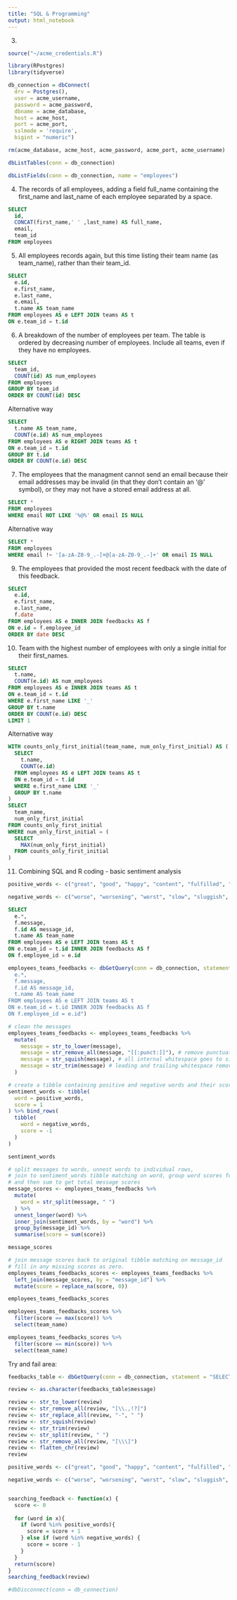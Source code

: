 ```yaml
---
title: "SQL & Programming"
output: html_notebook
---
```

3.
```r
source("~/acme_credentials.R")
```

```r
library(RPostgres)
library(tidyverse)
```

```r
db_connection = dbConnect(
  drv = Postgres(), 
  user = acme_username,
  password = acme_password,
  dbname = acme_database,
  host = acme_host,
  port = acme_port,
  sslmode = 'require',
  bigint = "numeric")
```

```r
rm(acme_database, acme_host, acme_password, acme_port, acme_username)
```

```r
dbListTables(conn = db_connection)
```

```r
dbListFields(conn = db_connection, name = "employees")
```

4. The records of all employees, adding a field full_name containing the first_name and last_name of each employee separated by a space.

```sql
SELECT 
  id,
  CONCAT(first_name,' ' ,last_name) AS full_name,
  email,
  team_id
FROM employees
```
5. All employees records again, but this time listing their team name (as team_name), rather than their team_id. 

```sql
SELECT 
  e.id,
  e.first_name,
  e.last_name,
  e.email,
  t.name AS team_name
FROM employees AS e LEFT JOIN teams AS t
ON e.team_id = t.id
```
6. A breakdown of the number of employees per team. The table is ordered by decreasing number of employees. Include all teams, even if they have no employees.

```sql
SELECT
  team_id,
  COUNT(id) AS num_employees
FROM employees
GROUP BY team_id
ORDER BY COUNT(id) DESC
```
Alternative way

```sql
SELECT
  t.name AS team_name,
  COUNT(e.id) AS num_employees
FROM employees AS e RIGHT JOIN teams AS t
ON e.team_id = t.id
GROUP BY t.id
ORDER BY COUNT(e.id) DESC
```

7. The employees that the managment cannot send an email because their email addresses may be invalid (in that they don’t contain an ‘@’ symbol), or they may not have a stored email address at all.

```sql
SELECT *
FROM employees
WHERE email NOT LIKE '%@%' OR email IS NULL
```

Alternative way

```sql
SELECT * 
FROM employees
WHERE email !~ '[a-zA-Z0-9_.-]+@[a-zA-Z0-9_.-]+' OR email IS NULL
```

9. The employees that provided the most recent feedback with the date of this feedback.

```sql
SELECT
  e.id,
  e.first_name,
  e.last_name,
  f.date
FROM employees AS e INNER JOIN feedbacks AS f
ON e.id = f.employee_id
ORDER BY date DESC
```
10. Team with the highest number of employees with only a single initial for their first_names.

```sql
SELECT
  t.name,
  COUNT(e.id) AS num_employees
FROM employees AS e INNER JOIN teams AS t
ON e.team_id = t.id
WHERE e.first_name LIKE '_'
GROUP BY t.name
ORDER BY COUNT(e.id) DESC
LIMIT 1
```
Alternative way

```sql
WITH counts_only_first_initial(team_name, num_only_first_initial) AS (
  SELECT 
    t.name,
    COUNT(e.id)
  FROM employees AS e LEFT JOIN teams AS t
  ON e.team_id = t.id
  WHERE e.first_name LIKE '_'
  GROUP BY t.name
)
SELECT 
  team_name,
  num_only_first_initial
FROM counts_only_first_initial
WHERE num_only_first_initial = (
  SELECT 
    MAX(num_only_first_initial)
  FROM counts_only_first_initial
)
```

11. Combining SQL and R coding - basic sentiment analysis

```r
positive_words <- c("great", "good", "happy", "content", "fulfilled", "fulfilling", "positive", "positives", "cheerful", "nice", "ambition", "ambitions", "ambitious", "progress", "joy", "fast", "achieve", "achieving", "achievements", "best", "better",  "unlimited", "pros", "competitive", "opportunity", "advancement", "friendly", "smart", "interesting", "challenging", "grow", "caring", "balance", "helpful", "advantage", "learning", "ethical", "responsible", "responsibilities")

negative_words <- c("worse", "worsening", "worst", "slow", "sluggish", "impatient", "unfulfilled", "unfulfilling", "negative", "bad", "limited", "limit", "limitations", "cons", "frustrated", "frustrating", "frustration", "dull", "boring", "politics", "political", "ignore", "ignored", "ignoring", "sad", "depressed", "depressing", "nasty", "stress", "stresses", "stressed", "stressful", "horrid", "horrible", "terrible", "deadline", "deadlines", "uncaring", "remote", "difficult", "difficulties", "bully", "bullying")
```

```sql
SELECT
  e.*, 
  f.message,
  f.id AS message_id,
  t.name AS team_name
FROM employees AS e LEFT JOIN teams AS t
ON e.team_id = t.id INNER JOIN feedbacks AS f
ON f.employee_id = e.id
```
```r
employees_teams_feedbacks <- dbGetQuery(conn = db_connection, statement = "SELECT
  e.*, 
  f.message,
  f.id AS message_id,
  t.name AS team_name
FROM employees AS e LEFT JOIN teams AS t
ON e.team_id = t.id INNER JOIN feedbacks AS f
ON f.employee_id = e.id")
```

```r
# clean the messages
employees_teams_feedbacks <- employees_teams_feedbacks %>%
  mutate(
    message = str_to_lower(message),
    message = str_remove_all(message, "[[:punct:]]"), # remove punctuation
    message = str_squish(message), # all internal whitespace goes to single space
    message = str_trim(message) # leading and trailing whitespace removed
  )
```

```r
# create a tibble containing positive and negative words and their scores
sentiment_words <- tibble(
  word = positive_words,
  score = 1
) %>% bind_rows(
  tibble(
    word = negative_words,
    score = -1
  )
)

sentiment_words
```
```r
# split messages to words, unnest words to individual rows, 
# join to sentiment_words tibble matching on word, group word scores for each message
# and then sum to get total message scores
message_scores <- employees_teams_feedbacks %>%
  mutate(
    word = str_split(message, " ")
  ) %>%
  unnest_longer(word) %>%
  inner_join(sentiment_words, by = "word") %>%
  group_by(message_id) %>%
  summarise(score = sum(score))
```

```r
message_scores
```
```r
# join message scores back to original tibble matching on message_id
# fill in any missing scores as zero.
employees_teams_feedbacks_scores <- employees_teams_feedbacks %>%
  left_join(message_scores, by = "message_id") %>%
  mutate(score = replace_na(score, 0))

employees_teams_feedbacks_scores
```

```r
employees_teams_feedbacks_scores %>%
  filter(score == max(score)) %>%
  select(team_name)
```

```r
employees_teams_feedbacks_scores %>%
  filter(score == min(score)) %>%
  select(team_name)
```














Try and fail area:
```r
feedbacks_table <- dbGetQuery(conn = db_connection, statement = "SELECT * FROM feedbacks")
```


```r
review <- as.character(feedbacks_table$message)

review <- str_to_lower(review)
review <- str_remove_all(review, "[\\.,!?]")
review <- str_replace_all(review, "-", " ")
review <- str_squish(review)
review <- str_trim(review)
review <- str_split(review, " ")
review <- str_remove_all(review, "[\\\]")
review <- flatten_chr(review)
review

positive_words <- c("great", "good", "happy", "content", "fulfilled", "fulfilling", "positive", "positives", "cheerful", "nice", "ambition", "ambitions", "ambitious", "progress", "joy", "fast", "achieve", "achieving", "achievements", "best", "better",  "unlimited", "pros", "competitive", "opportunity", "advancement", "friendly", "smart", "interesting", "challenging", "grow", "caring", "balance", "helpful", "advantage", "learning", "ethical", "responsible", "responsibilities")

negative_words <- c("worse", "worsening", "worst", "slow", "sluggish", "impatient", "unfulfilled", "unfulfilling", "negative", "bad", "limited", "limit", "limitations", "cons", "frustrated", "frustrating", "frustration", "dull", "boring", "politics", "political", "ignore", "ignored", "ignoring", "sad", "depressed", "depressing", "nasty", "stress", "stresses", "stressed", "stressful", "horrid", "horrible", "terrible", "deadline", "deadlines", "uncaring", "remote", "difficult", "difficulties", "bully", "bullying")


searching_feedback <- function(x) {
  score <- 0
  
  for (word in x){
    if (word %in% positive_words){
      score = score + 1
    } else if (word %in% negative_words) {
      score = score - 1
    }
  }
  return(score)
}
searching_feedback(review)
```

```r
#dbDisconnect(conn = db_connection)
```

